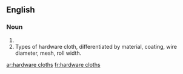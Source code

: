==English==

===Noun===
{{head|en|plural}}

# {{plural of|hardware cloth|lang=en}}
# Types of hardware cloth, differentiated by material, coating, wire diameter, mesh, roll width.

[[ar:hardware cloths]]
[[fr:hardware cloths]]